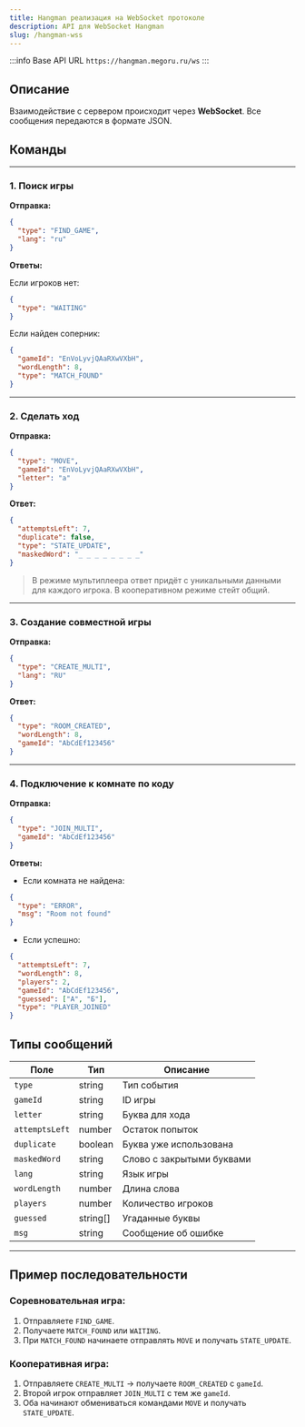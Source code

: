 ```yaml
---
title: Hangman реализация на WebSocket протоколе
description: API для WebSocket Hangman
slug: /hangman-wss
---
```


:::info Base API URL
`https://hangman.megoru.ru/ws`
:::

## Описание
Взаимодействие с сервером происходит через **WebSocket**. Все сообщения передаются в формате JSON.

## Команды
---

### 1. Поиск игры

**Отправка:**
```json
{
  "type": "FIND_GAME",
  "lang": "ru"
}
```

**Ответы:**

Если игроков нет:
```json
{
  "type": "WAITING"
}
```

Если найден соперник:
```json
{
  "gameId": "EnVoLyvjQAaRXwVXbH",
  "wordLength": 8,
  "type": "MATCH_FOUND"
}
```

---

### 2. Сделать ход

**Отправка:**
```json
{
  "type": "MOVE",
  "gameId": "EnVoLyvjQAaRXwVXbH",
  "letter": "а"
}
```

**Ответ:**
```json
{
  "attemptsLeft": 7,
  "duplicate": false,
  "type": "STATE_UPDATE",
  "maskedWord": "_ _ _ _ _ _ _ _"
}
```
> В режиме мультиплеера ответ придёт с уникальными данными для каждого игрока. В кооперативном режиме стейт общий.


---

### 3. Создание совместной игры
**Отправка:**
```json
{
  "type": "CREATE_MULTI",
  "lang": "RU"
}
```

**Ответ:**
```json
{
  "type": "ROOM_CREATED",
  "wordLength": 8,
  "gameId": "AbCdEf123456"
}
```

---

### 4. Подключение к комнате по коду
**Отправка:**
```json
{
  "type": "JOIN_MULTI",
  "gameId": "AbCdEf123456"
}
```

**Ответы:**
- Если комната не найдена:
```json
{
  "type": "ERROR",
  "msg": "Room not found"
}
```
- Если успешно:
```json
{
  "attemptsLeft": 7,
  "wordLength": 8,
  "players": 2,
  "gameId": "AbCdEf123456",
  "guessed": ["А", "Б"],
  "type": "PLAYER_JOINED"
}
```

## Типы сообщений
| Поле           | Тип       | Описание                  |
| -------------- | --------- | ------------------------- |
| `type`         | string    | Тип события               |
| `gameId`       | string    | ID игры                   |
| `letter`       | string    | Буква для хода            |
| `attemptsLeft` | number    | Остаток попыток           |
| `duplicate`    | boolean   | Буква уже использована    |
| `maskedWord`   | string    | Слово с закрытыми буквами |
| `lang`         | string    | Язык игры                 |
| `wordLength`   | number    | Длина слова               |
| `players`      | number    | Количество игроков        |
| `guessed`      | string[]  | Угаданные буквы           |
| `msg`          | string    | Сообщение об ошибке       |

---

## Пример последовательности

### Соревновательная игра:
1. Отправляете `FIND_GAME`.
2. Получаете `MATCH_FOUND` или `WAITING`.
3. При `MATCH_FOUND` начинаете отправлять `MOVE` и получать `STATE_UPDATE`.

### Кооперативная игра:
1. Отправляете `CREATE_MULTI` → получаете `ROOM_CREATED` с `gameId`.
2. Второй игрок отправляет `JOIN_MULTI` с тем же `gameId`.
3. Оба начинают обмениваться командами `MOVE` и получать `STATE_UPDATE`.